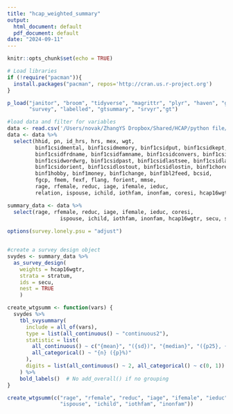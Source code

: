 ```yaml
---
title: "hcap_weighted_summary"
output:
  html_document: default
  pdf_document: default
date: "2024-09-11"
---
```


```r
knitr::opts_chunk$set(echo = TRUE)
```

```r
# Load libraries
if (!require("pacman")){
  install.packages("pacman", repos='http://cran.us.r-project.org')
}

p_load("janitor", "broom", "tidyverse", "magrittr", "plyr", "haven", "glue", 
       "survey", "labelled", "gtsummary", "srvyr","gt")
```

```r
#load data and filter for variables
data <- read.csv('/Users/novak/ZhangYS Dropbox/Shared/HCAP/python file/hrs-hcap-full.csv')
data <- data %>% 
  select(hhid, pn, id_hrs, hrs, mex, wgt,
         binf1csidmental, binf1csidmemory, binf1csidput, binf1csidkept,
         binf1csidfrdname, binf1csidfamname, binf1csidconvers, binf1csidwordfind,
         binf1csidwordwrg, binf1csidpast, binf1csidlastsee, binf1csidlastday,
         binf1csidorient, binf1csidlostout, binf1csidlostin, binf1chores,
         binf1hobby, binf1money, binf1change, binf1bl2feed, bcsid,
         fgcp, fmem, fexf, flang, forient, mmse,
         rage, rfemale, reduc, iage, ifemale, ieduc,
         relation, ispouse, ichild, iothfam, inonfam, coresi, hcap16wgtr, secu, stratum)
```

```r

summary_data <- data %>% 
  select(rage, rfemale, reduc, iage, ifemale, ieduc, coresi, 
                 ispouse, ichild, iothfam, inonfam, hcap16wgtr, secu, stratum)
  
options(survey.lonely.psu = "adjust")


#create a survey design object 
svydes <- summary_data %>% 
  as_survey_design(
    weights = hcap16wgtr,
    strata = stratum,
    ids = secu,
    nest = TRUE
    )
```

```r
create_wtgsumm <- function(vars) {
  svydes %>% 
    tbl_svysummary(
      include = all_of(vars),  
      type = list(all_continuous() ~ "continuous2"),
      statistic = list(
        all_continuous() ~ c("{mean}", "({sd})", "{median}", "({p25}, {p75})"),
        all_categorical() ~ "{n} ({p}%)"
      ), 
      digits = list(all_continuous() ~ 2, all_categorical() ~ c(0, 1))
    ) %>% 
    bold_labels()  # No add_overall() if no grouping
}
```

```r
create_wtgsumm(c("rage", "rfemale", "reduc", "iage", "ifemale", "ieduc", "coresi", 
                 "ispouse", "ichild", "iothfam", "inonfam"))
```









